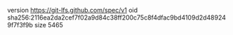 version https://git-lfs.github.com/spec/v1
oid sha256:2116ea2da2cef7f02a9d84c38ff200c75c8f4dfac9bd4109d2d489249f7f3f9b
size 5465
